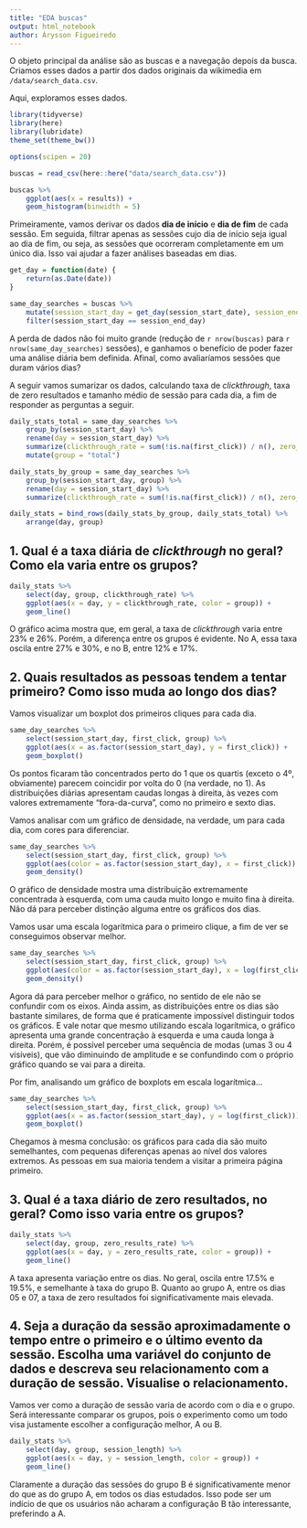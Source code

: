 ```yaml
---
title: "EDA buscas"
output: html_notebook
author: Árysson Figueiredo
---
```


O objeto principal da análise são as buscas e a navegação depois da busca. Criamos esses dados a partir dos dados originais da wikimedia em `/data/search_data.csv`. 

Aqui, exploramos esses dados. 

```r
library(tidyverse)
library(here)
library(lubridate)
theme_set(theme_bw())

options(scipen = 20)
```

```r
buscas = read_csv(here::here("data/search_data.csv"))
```

```r
buscas %>% 
    ggplot(aes(x = results)) + 
    geom_histogram(binwidth = 5) 
```

Primeiramente, vamos derivar os dados **dia de início** e **dia de fim** de cada sessão. Em seguida, filtrar apenas as sessões cujo dia de início seja igual ao dia de fim, ou seja, as sessões que ocorreram completamente em um único dia. Isso vai ajudar a fazer análises baseadas em dias.

```r
get_day = function(date) {
    return(as.Date(date))
}

same_day_searches = buscas %>% 
    mutate(session_start_day = get_day(session_start_date), session_end_day = get_day(session_start_date + session_length)) %>% 
    filter(session_start_day == session_end_day) 
```

A perda de dados não foi muito grande (redução de `r nrow(buscas)` para `r nrow(same_day_searches)` sessões), e ganhamos o benefício de poder fazer uma análise diária bem definida. Afinal, como avaliaríamos sessões que duram vários dias?

A seguir vamos sumarizar os dados, calculando taxa de *clickthrough*, taxa de zero resultados e tamanho médio de sessão para cada dia, a fim de responder as perguntas a seguir.

```r
daily_stats_total = same_day_searches %>% 
    group_by(session_start_day) %>% 
    rename(day = session_start_day) %>% 
    summarize(clickthrough_rate = sum(!is.na(first_click)) / n(), zero_results_rate = sum(results == 0) / n(), session_length = mean(session_length)) %>% 
    mutate(group = "total")

daily_stats_by_group = same_day_searches %>% 
    group_by(session_start_day, group) %>% 
    rename(day = session_start_day) %>% 
    summarize(clickthrough_rate = sum(!is.na(first_click)) / n(), zero_results_rate = sum(results == 0) / n(), session_length = mean(session_length))

daily_stats = bind_rows(daily_stats_by_group, daily_stats_total) %>% 
    arrange(day, group)
```

## 1. Qual é a taxa diária de *clickthrough* no geral? Como ela varia entre os grupos?

```r
daily_stats %>% 
    select(day, group, clickthrough_rate) %>% 
    ggplot(aes(x = day, y = clickthrough_rate, color = group)) +
    geom_line()
```

O gráfico acima mostra que, em geral, a taxa de *clickthrough* varia entre 23% e 26%. Porém, a diferença entre os grupos é evidente. No A, essa taxa oscila entre 27% e 30%, e no B, entre 12% e 17%. 

## 2. Quais resultados as pessoas tendem a tentar primeiro? Como isso muda ao longo dos dias?

Vamos visualizar um boxplot dos primeiros cliques para cada dia.

```r
same_day_searches %>% 
    select(session_start_day, first_click, group) %>% 
    ggplot(aes(x = as.factor(session_start_day), y = first_click)) + 
    geom_boxplot()
```

Os pontos ficaram tão concentrados perto do 1 que os quartis (exceto o 4º, obviamente) parecem coincidir por volta do 0 (na verdade, no 1). As distribuições diárias apresentam caudas longas à direita, às vezes com valores extremamente "fora-da-curva", como no primeiro e sexto dias.

Vamos analisar com um gráfico de densidade, na verdade, um para cada dia, com cores para diferenciar.

```r
same_day_searches %>% 
    select(session_start_day, first_click, group) %>% 
    ggplot(aes(color = as.factor(session_start_day), x = first_click)) + 
    geom_density()
```

O gráfico de densidade mostra uma distribuição extremamente concentrada à esquerda, com uma cauda muito longo e muito fina à direita. Não dá para perceber distinção alguma entre os gráficos dos dias.

Vamos usar uma escala logarítmica para o primeiro clique, a fim de ver se conseguimos observar melhor.

```r
same_day_searches %>% 
    select(session_start_day, first_click, group) %>% 
    ggplot(aes(color = as.factor(session_start_day), x = log(first_click))) + 
    geom_density()
```

Agora dá para perceber melhor o gráfico, no sentido de ele não se confundir com os eixos. Ainda assim, as distribuições entre os dias são bastante similares, de forma que é praticamente impossível distinguir todos os gráficos. E vale notar que mesmo utilizando escala logarítmica, o gráfico apresenta uma grande concentração à esquerda e uma cauda longa à direita. Porém, é possível perceber uma sequência de modas (umas 3 ou 4 visíveis), que vão diminuindo de amplitude e se confundindo com o próprio gráfico quando se vai para a direita.

Por fim, analisando um gráfico de boxplots em escala logarítmica...

```r
same_day_searches %>% 
    select(session_start_day, first_click, group) %>% 
    ggplot(aes(x = as.factor(session_start_day), y = log(first_click))) + 
    geom_boxplot()
```

Chegamos à mesma conclusão: os gráficos para cada dia são muito semelhantes, com pequenas diferenças apenas ao nível dos valores extremos. As pessoas em sua maioria tendem a visitar a primeira página primeiro.

## 3. Qual é a taxa diário de zero resultados, no geral? Como isso varia entre os grupos?

```r
daily_stats %>% 
    select(day, group, zero_results_rate) %>% 
    ggplot(aes(x = day, y = zero_results_rate, color = group)) +
    geom_line()
```

A taxa apresenta variação entre os dias. No geral, oscila entre 17.5% e 19.5%, e semelhante à taxa do grupo B. Quanto ao grupo A, entre os dias 05 e 07, a taxa de zero resultados foi significativamente mais elevada.

## 4. Seja a duração da sessão aproximadamente o tempo entre o primeiro e o último evento da sessão. Escolha uma variável do conjunto de dados e descreva seu relacionamento com a duração de sessão. Visualise o relacionamento.

Vamos ver como a duração de sessão varia de acordo com o dia e o grupo. Será interessante comparar os grupos, pois o experimento como um todo visa justamente escolher a configuração melhor, A ou B.

```r
daily_stats %>% 
    select(day, group, session_length) %>% 
    ggplot(aes(x = day, y = session_length, color = group)) +
    geom_line()
```

Claramente a duração das sessões do grupo B é significativamente menor do que as do grupo A, em todos os dias estudados. Isso pode ser um indício de que os usuários não acharam a configuração B tão interessante, preferindo a A.